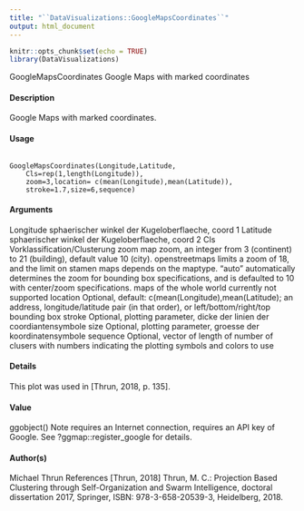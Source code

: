 ```yaml
---
title: "``DataVisualizations::GoogleMapsCoordinates``"
output: html_document
---
```



```r
knitr::opts_chunk$set(echo = TRUE)
library(DataVisualizations)
```
GoogleMapsCoordinates Google Maps with marked coordinates

#### Description

Google Maps with marked coordinates.

#### Usage

<pre><code>
GoogleMapsCoordinates(Longitude,Latitude,
    Cls=rep(1,length(Longitude)),
    zoom=3,location= c(mean(Longitude),mean(Latitude)),
    stroke=1.7,size=6,sequence)
</code></pre>

#### Arguments
Longitude sphaerischer winkel der Kugeloberflaeche, coord 1
Latitude sphaerischer winkel der Kugeloberflaeche, coord 2
Cls Vorklassification/Clusterung
zoom map zoom, an integer from 3 (continent) to 21 (building), default value 10 (city).
openstreetmaps limits a zoom of 18, and the limit on stamen maps depends on the maptype. "auto" automatically determines the zoom for bounding box specifications, and is defaulted to 10 with center/zoom specifications. maps of the whole world currently not supported
location Optional, default: c(mean(Longitude),mean(Latitude); an address, longitude/latitude pair (in that order), or left/bottom/right/top bounding box stroke Optional, plotting parameter, dicke der linien der coordiantensymbole
size Optional, plotting parameter, groesse der koordinatensymbole
sequence Optional, vector of length of number of clusers with numbers indicating the plotting symbols and colors to use

#### Details
This plot was used in [Thrun, 2018, p. 135].

#### Value
ggobject()
Note
requires an Internet connection, requires an API key of Google. See ?ggmap::register_google
for details.

#### Author(s)
Michael Thrun
References
[Thrun, 2018] Thrun, M. C.: Projection Based Clustering through Self-Organization and Swarm
Intelligence, doctoral dissertation 2017, Springer, ISBN: 978-3-658-20539-3, Heidelberg, 2018.

